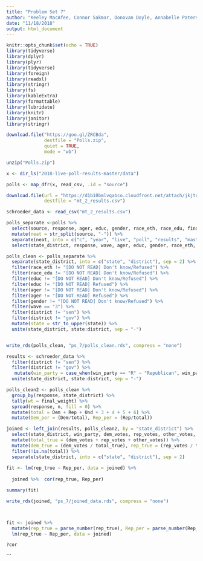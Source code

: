 ```yaml
---
title: "Problem Set 7"
author: "Keeley MacAfee, Connor Sakmar, Donovan Doyle, Annabelle Paterson"
date: "11/18/2018"
output: html_document
---
```


```r
knitr::opts_chunk$set(echo = TRUE)
library(tidyverse)
library(dplyr)
library(plyr)
library(tidyverse)
library(foreign)
library(readxl)
library(stringr)
library(fs)
library(kableExtra)
library(formattable)
library(lubridate)
library(knitr)
library(janitor)
library(stringr)
```


```r
download.file("https://goo.gl/ZRCBda",
              destfile = "Polls.zip",
              quiet = TRUE,
              mode = "wb")

unzip("Polls.zip")

```


```r
x <- dir_ls("2018-live-poll-results-master/data")

polls <- map_dfr(x, read_csv, .id = "source")
```


```r
download.file(url = "https://d1b10bmlvqabco.cloudfront.net/attach/jkjtds7xjxd3jy/jlr7wvzsace3kp/joc6wbypyxy7/mt_2_results.csv",
              destfile = "mt_2_results.csv")

schroeder_data <- read_csv("mt_2_results.csv")
```


```r

polls_separate <-polls %>%
  select(source, response, ager, educ, gender, race_eth, race_edu, final_weight) %>%
  mutate(neat = str_split(source, "-")) %>%
  separate(neat, into = c("c", "year", "live", "poll", "results", "master", "data", "elections", "poll_again", "state_district", "wave")) %>%
  select(state_district, response, wave, ager, educ, gender, race_eth, race_edu, final_weight)

polls_clean <- polls_separate %>%
  separate(state_district, into = c("state", "district"), sep = 2) %>%
  filter(race_eth != "[DO NOT READ] Don't know/Refused") %>%
  filter(race_edu != "[DO NOT READ] Don't know/Refused") %>%
  filter(educ != "[DO NOT READ] Don't know/Refused") %>%
  filter(educ != "[DO NOT READ] Refused") %>%
  filter(ager != "[DO NOT READ] Don't know/Refused") %>%
  filter(ager != "[DO NOT READ] Refused") %>%
  filter(gender != "[DO NOT READ] Don't know/Refused") %>%
  filter(wave == "3") %>%
  filter(district != "sen") %>%
  filter(district != "gov") %>% 
  mutate(state = str_to_upper(state)) %>%
  unite(state_district, state:district, sep = "-")


write_rds(polls_clean, "ps_7/polls_clean.rds", compress = "none")


```


```r
results <- schroeder_data %>%
  filter(district != "sen") %>%
  filter(district != "gov") %>%
   mutate(win_party = case_when(win_party == "R" ~ "Republican", win_party == "UNDECIDED" ~ "Undecided", win_party == "D" ~ "Democrat")) %>%
  unite(state_district, state:district, sep = "-")
```


```r


polls_clean2 <- polls_clean %>%
  group_by(response, state_district) %>%
  tally(wt = final_weight) %>%
  spread(response, n, fill = 0) %>%
  mutate(total = Dem + Rep + Und + 3 + 4 + 5 + 6) %>%
  mutate(Dem_per = (Dem/total), Rep_per = (Rep/total))

joined <- left_join(results, polls_clean2, by = "state_district") %>%
  select(state_district, win_party, dem_votes, rep_votes, other_votes, total, Dem_per, Rep_per) %>%
  mutate(total_true = (dem_votes + rep_votes + other_votes)) %>%
  mutate(dem_true = (dem_votes / total_true), rep_true = (rep_votes / total_true)) %>%
  filter(!is.na(total)) %>%
  separate(state_district, into = c("state", "district"), sep = 2)
  
fit <- lm(rep_true ~ Rep_per, data = joined) %>% 
  
  joined %>%  cor(rep_true, Rep_per)

summary(fit)

write_rds(joined, "ps_7/joined_data.rds", compress = "none")



fit <- joined %>% 
  mutate(rep_true = parse_number(rep_true), Rep_per = parse_number(Rep_per)) %>%
  lm(rep_true ~ Rep_per, data = joined)

?cor


```

```

